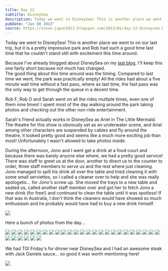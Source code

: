 ```yaml
---
title: Day 12
subtitle: DisneySea
description: Today we went to DisneySea! This is another place we went to on our last trip, but it is a pretty impressive park and Rob had such a good ti...
pubDate: "Jan 08 2013"
source: https://steve-japan2013.blogspot.com/2013/01/day-12-disneysea.html
---
```



Today we went to DisneySea! This is another place we went to on our last trip, but it is a pretty impressive park and Rob had such a good time last time that he couldn't stand still with excitement this time around.

Because I've already blogged about DisneySea on my [last blog](https://blog.stevenocchipinti.com/travel/2009-japan/2010-01-07-day-08-disneysea/), I'll keep this one fairly short because not much has changed.  
The good thing about this time around was the timing. Compared to last time we went, the park was practically empty! All the rides had about a five minute wait time without a fast pass, where as last time, the fast pass was the only way to get through the queue in a decent time.

Rob F, Rob O and Sarah went on all the rides multiple times, even one of them nine times! I spent most of the day walking around the park taking photos and checking out the other non-ride entertainment.

Sarah's friend actually works in DisneySea as Ariel in The Little Mermaid. The theatre for this show is obviously set as an underwater scene, and Arial among other characters are suspended by cables and fly around the theatre, it looked pretty good and seems like a much more exciting job than most! Unfortunately I wasn't allowed to take photos inside.

During the afternoon, Jono and I went get a drink at a food court and because there was barely anyone else where, we had a pretty good service! There was staff to greet us at the door, another to direct us to the counter to order, three staff members to serve us and the rest where just cleaning. Jono managed to spill his drink all over the table and tried cleaning it with some small serviettes, so I called a cleaner over to help and she was really apologetic... for Jono's screw up. She moved the trays to a new table and seated us, called another staff member over and got her to fetch Jono a new drink (for free!) and continued to clean the table until it was spotless! If that was in Australia, I don't think the cleaners would have showed so much enthusiasm and he probably would have had to buy a new drink himself.

<Img src="2012-japan/nt9w5utgzzyra1wzsacl.jpg" />

Here a bunch of photos from the day...

<Grid>
  <Img src="2012-japan/m2p9qfsdxri389vw2xfv.jpg" />
  <Img src="2012-japan/ja1bs8ajy9b31nwuslsi.jpg" />
  <Img src="2012-japan/twcdqlj5sxcrbcurt2jq.jpg" />
  <Img src="2012-japan/ms6dohisawh9mroeiczu.jpg" />
  <Img src="2012-japan/orofavqnzyls7akxlaqp.jpg" />
  <Img src="2012-japan/gekfsdl9r4diievlhlc5.jpg" />
  <Img src="2012-japan/qft65tbwcdpexetqqub8.jpg" />
  <Img src="2012-japan/ixdzlzsoxw6diulop87i.jpg" />
  <Img src="2012-japan/zvymmrg69nfatrkkywpw.jpg" />
  <Img src="2012-japan/fkubesz2jv61plnwr6y9.jpg" />
  <Img src="2012-japan/mhm04ehvp1wajdyrgc7k.jpg" />
  <Img src="2012-japan/cs3qu3msvuulm8dlw6fo.jpg" />
</Grid>

<Grid>
  <Img src="2012-japan/wn1zwdgfeug8ftszyktc.jpg" />
  <Img src="2012-japan/aytyi1uv9jympogwazlj.jpg" />
  <Img src="2012-japan/vap4cxduwdscd8qdcpeg.jpg" />
  <Img src="2012-japan/bzy6tjnpwgtdoj9atrwl.jpg" />
  <Img src="2012-japan/lnebrf5nau6klpismgb6.jpg" />
  <Img src="2012-japan/bfcfmhtswmxkefgvkraa.jpg" />
  <Img src="2012-japan/ezxyc4xa8xhgdhlcxp19.jpg" />
  <Img src="2012-japan/zic5hl5ukgeda5ssyzem.jpg" />
  <Img src="2012-japan/os68syhoxyqisyi5ootk.jpg" />
  <Img src="2012-japan/ti9topsznfkcgjrsljr7.jpg" />
  <Img src="2012-japan/yw3ueuyrvmdv0e92yhtz.jpg" />
  <Img src="2012-japan/tqjajng5ezsnukp7cpi4.jpg" />
</Grid>

<Grid>
  <Img src="2012-japan/sgt9eg6f4xt6spp88oxr.jpg" />
  <Img src="2012-japan/pzz65rjnwaqy3msoj5jn.jpg" />
  <Img src="2012-japan/lps1hqufaxuadg6a0lcm.jpg" />
  <Img src="2012-japan/atrtxqc6ioyfkuevgyau.jpg" />
  <Img src="2012-japan/bqnoxoajp4vs0hwuyuga.jpg" />
  <Img src="2012-japan/w8ngfkda5sckn8c3teqo.jpg" />
  <Img src="2012-japan/dkmemysks8x6nvqy73ga.jpg" />
</Grid>

We had TGI Friday's for dinner near DisneySea and I had an awesome steak with Jack Daniels sauce... so good it was worth mentioning here!

<Img originalAspectRatio src="2012-japan/jug80smxfdb0z1dzdbfu.jpg" />
